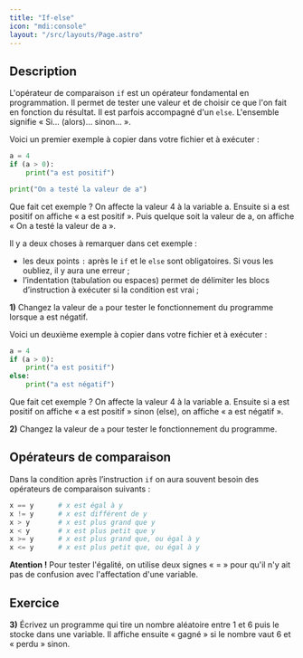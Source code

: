 ```yaml
---
title: "If-else"
icon: "mdi:console"
layout: "/src/layouts/Page.astro"
---
```


## Description

L'opérateur de comparaison `if` est un opérateur fondamental en programmation.
Il permet de tester une valeur et de choisir ce que l'on fait en fonction du
résultat. Il est parfois accompagné d'un `else`. L'ensemble signifie « Si…
(alors)… sinon… ».

Voici un premier exemple à copier dans votre fichier et à exécuter :

```python
a = 4
if (a > 0):
    print("a est positif")

print("On a testé la valeur de a")
```

Que fait cet exemple ? On affecte la valeur 4 à la variable a. Ensuite si a
est positif on affiche « a est positif ». Puis quelque soit la valeur de a, on
affiche « On a testé la valeur de a ».

Il y a deux choses à remarquer dans cet exemple :

  * les deux points `:` après le `if` et le `else` sont obligatoires. Si vous les oubliez, il y aura une erreur ;
  * l’indentation (tabulation ou espaces) permet de délimiter les blocs d’instruction à exécuter si la condition est vrai ;

**1)** Changez la valeur de `a` pour tester le fonctionnement du programme
lorsque a est négatif.

Voici un deuxième exemple à copier dans votre fichier et à exécuter :

```python
a = 4
if (a > 0):
    print("a est positif")
else:
    print("a est négatif")
```

Que fait cet exemple ? On affecte la valeur 4 à la variable a. Ensuite si a
est positif on affiche « a est positif » sinon (else), on affiche « a est
négatif ».

**2)** Changez la valeur de `a` pour tester le fonctionnement du programme.

## Opérateurs de comparaison

Dans la condition après l’instruction `if` on aura souvent besoin des
opérateurs de comparaison suivants :

```python
x == y		# x est égal à y
x != y		# x est différent de y
x > y		# x est plus grand que y
x < y		# x est plus petit que y
x >= y		# x est plus grand que, ou égal à y
x <= y		# x est plus petit que, ou égal à y
```

**Atention !** Pour tester l'égalité, on utilise deux signes « = » pour qu'il
n'y ait pas de confusion avec l'affectation d'une variable.

## Exercice

**3)** Écrivez un programme qui tire un nombre aléatoire entre 1 et 6 puis le
stocke dans une variable. Il affiche ensuite « gagné » si le nombre vaut 6 et
« perdu » sinon.
